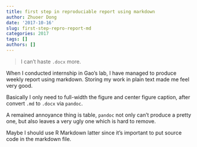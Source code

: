 ```yaml
---
title: first step in reproduciable report using markdown
author: Zhuoer Dong
date: '2017-10-16'
slug: first-step-repro-report-md
categories: 2017
tags: []
authors: []
---
```


> I can't haste `.docx` more. 

When I conducted internship in Gao's lab, I have managed to produce weekly report using markdown. Storing my work in plain text made me feel very good.

Basically I only need to full-width the figure and center figure caption, after convert `.md` to `.docx` via `pandoc`. 

A remained annoyance thing is table, `pandoc` not only can't produce a pretty one, but also leaves a very ugly one which is hard to remove. 

Maybe I should use R Markdown latter since it's important to put source code in the markdown file.
